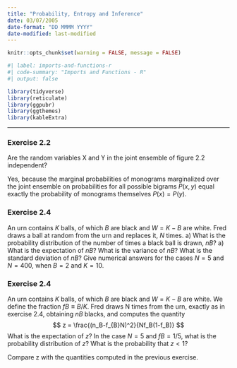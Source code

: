 ```yaml
---
title: "Probability, Entropy and Inference"
date: 03/07/2005
date-format: "DD MMMM YYYY"
date-modified: last-modified
---
```


```r
knitr::opts_chunk$set(warning = FALSE, message = FALSE)
```

```r
#| label: imports-and-functions-r
#| code-summary: "Imports and Functions - R"
#| output: false

library(tidyverse)
library(reticulate)
library(ggpubr)
library(ggthemes)
library(kableExtra)
```


---

### Exercise 2.2

::: {.callout-note}
Are the random variables X and Y in the joint ensemble of figure 2.2 independent?
:::

Yes, because the marginal probabilities of monograms marginalized over the joint ensemble on probabilities for all possible bigrams $P(x,y)$ equal exactly the probability of monograms themselves $P(x) = P(y)$.


### Exercise 2.4

::: {.callout-note}
An urn contains $K$ balls, of which $B$ are black and $W = K − B$ are white. Fred draws a ball at random from the urn and replaces it, $N$ times.
a) What is the probability distribution of the number of times a black ball is drawn, $nB$?
a) What is the expectation of $nB$? What is the variance of $nB$? What is the standard deviation of $nB$? Give numerical answers for the cases $N = 5$ and $N = 400$, when $B = 2$ and $K = 10$.
:::



### Exercise 2.4

::: {.callout-note}
An urn contains $K$ balls, of which $B$ are black and $W = K−B$ are white. We define the fraction $fB≡B/K$.
Fred draws N times from the urn, exactly as in exercise 2.4, obtaining $nB$ blacks, and computes the quantity
$$
z = \frac{(n_B-f_{B}N)^2}{Nf_B(1-f_B)}
$$
What is the expectation of $z$? In the case $N = 5$ and $fB = 1/5$,
what is the probability distribution of $z$? What is the probability that $z < 1$?
:::

::: {.callout-tip appearance=default}
Compare z with the quantities computed in the previous exercise.
:::


